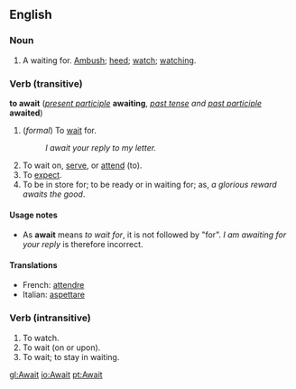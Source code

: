 ==English==
===Noun===
#A waiting for. [[Ambush]]; [[heed]]; [[watch]]; [[watching]].

===Verb (transitive)===
'''to await''' (''[[present participle]]'' '''awaiting''', ''[[past tense]] and [[past participle]]'' '''awaited''')

#(''formal'') To [[wait]] for.
#:''I await your reply to my letter.''
# To wait on, [[serve]], or [[attend]] (to).
# To [[expect]].
# To be in store for; to be ready or in waiting for; as, ''a glorious reward awaits the good''.

====Usage notes====
*As '''await''' means ''to wait for'', it is not followed by "for".  ''I am awaiting for your reply'' is therefore incorrect.

====Translations====
*French: [[attendre]]
*Italian: [[aspettare]]

===Verb (intransitive)===
#To watch.
#To wait (on or upon).
#To wait; to stay in waiting.

[[gl:Await]]
[[io:Await]]
[[pt:Await]]